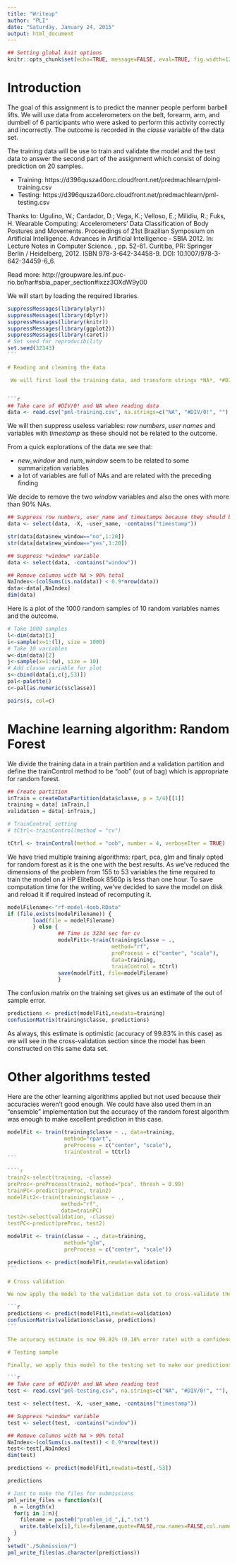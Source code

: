 ```yaml
---
title: "Writeup"
author: "PLI"
date: "Saturday, January 24, 2015"
output: html_document
---
```

```r
## Setting global knit options
knitr::opts_chunk$set(echo=TRUE, message=FALSE, eval=TRUE, fig.width=12, fig.heigth=12)
````



# Introduction

The goal of this assignment is to predict the manner people perform barbell lifts. We will use data from accelerometers on the belt, forearm, arm, and dumbell of 6 participants who were asked to perform this activity correctly and incorrectly. The outcome is recorded in the *classe* variable of the data set.

The training data will be use to train and validate the model and the test data to answer the second part of the assignment which consist of doing prediction on 20 samples.

* Training: https://d396qusza40orc.cloudfront.net/predmachlearn/pml-training.csv
* Testing: https://d396qusza40orc.cloudfront.net/predmachlearn/pml-testing.csv

Thanks to:
Ugulino, W.; Cardador, D.; Vega, K.; Velloso, E.; Milidiu, R.; Fuks, H. Wearable Computing: Accelerometers' Data Classification of Body Postures and Movements. Proceedings of 21st Brazilian Symposium on Artificial Intelligence. Advances in Artificial Intelligence - SBIA 2012. In: Lecture Notes in Computer Science. , pp. 52-61. Curitiba, PR: Springer Berlin / Heidelberg, 2012. ISBN 978-3-642-34458-9. DOI: 10.1007/978-3-642-34459-6_6. 

Read more: http://groupware.les.inf.puc-rio.br/har#sbia_paper_section#ixzz3OXdW9y00

We will start by loading the required libraries.
````r
suppressMessages(library(plyr))
suppressMessages(library(dplyr))
suppressMessages(library(knitr))
suppressMessages(library(ggplot2))
suppressMessages(library(caret))
# Set seed for reproducibility
set.seed(32343)
```

# Reading and cleaning the data

 We will first load the training data, and transform strings *NA*, *#DIV/0!* and empty string by NAs.


```r
## Take care of #DIV/0! and NA when reading data
data <- read.csv("pml-training.csv", na.strings=c("NA", "#DIV/0!", ""), header=TRUE)
````

 We will then suppress useless variables: *row numbers*, *user names* and variables with *timestamp* as these should not be related to the outcome.
 
 From a quick explorations of the data we see that:
 
 * *new_window* and *num_window* seem to be related to some summarization variables
 * a lot of variables are full of NAs and are related with the preceding finding
 
 We decide to remove the two *window* variables and also the ones with more than 90% NAs.
 
```r
## Suppress row numbers, user_name and timestamps because they should be uncorrelated to the outcome
data <- select(data, -X, -user_name, -contains("timestamp"))

str(data[data$new_window=="no",1:20])
str(data[data$new_window=="yes",1:20])

## Suppress *window* variable
data <- select(data, -contains("window"))

## Remove columns with NA > 90% total
NaIndex<-(colSums(is.na(data)) < 0.9*nrow(data))
data<-data[,NaIndex]
dim(data)
````
Here is a plot of the 1000 random samples of 10 random variables names and the outcome.

```r
# Take 1000 samples
l<-dim(data)[1]
i<-sample(x=1:(l), size = 1000)
# Take 10 variables
w<-dim(data)[2]
j<-sample(x=1:(w), size = 10)
# Add classe variable for plot
s<-cbind(data[i,c(j,53)])
pal<-palette()
c<-pal[as.numeric(s$classe)]

pairs(s, col=c)
```


# Machine learning algorithm: Random Forest

We divide the training data in a train partition and a validation partition and define the trainControl method to be "oob" (out of bag) which is appropriate for random forest.

```r


## Create partition
inTrain = createDataPartition(data$classe, p = 3/4)[[1]]
training = data[ inTrain,]
validation = data[-inTrain,]

# TrainControl setting
# tCtrl<-trainControl(method = "cv")

tCtrl <- trainControl(method = "oob", number = 4, verboseIter = TRUE)

````
We have tried multiple training algorithms: rpart, pca, glm and finaly opted for random forest as it is the one with the best results. As we've reduced the dimensions of the problem from 155 to 53 variables the time required to train the model on a HP EliteBook 8560p is less than one hour.
To save computation time for the writing, we've decided to save the model on disk and reload it if required instead of recomputing it.

````r
modelFilename<-"rf-model-4oob.RData"
if (file.exists(modelFilename)) {
        load(file = modelFilename)
        } else {
                ## Time is 3234 sec for cv
                modelFit1<-train(training$classe ~ .,
                                 method="rf",
                                 preProcess = c("center", "scale"),
                                 data=training,
                                 trainControl = tCtrl)
                save(modelFit1, file=modelFilename)
                }
````

The confusion matrix on the training set gives us an estimate of the out of sample error.

```r
predictions <- predict(modelFit1,newdata=training)
confusionMatrix(training$classe, predictions)
```

As always, this estimate is optimistic (accuracy of 99.83% in this case) as we will see in the cross-validation section since the model has been constructed on this same data set.

# Other algorithms tested

Here are the other learning algorithms applied but not used because their accuracies weren't good enough.
We could have also used them in an "ensemble" implementation but the accuracy of the random forest algorithm was enough to make excellent prediction in this case.

````r
modelFit <- train(training$classe ~ ., data=training, 
                  method="rpart",
                  preProcess = c("center", "scale"),
                  trainControl = tCtrl)
```

````r
train2<-select(training, -classe)
preProc<-preProcess(train2, method="pca", thresh = 0.99)
trainPC<-predict(preProc, train2)
modelFit2<-train(training$classe ~ .,
                 method="rf",
                 data=trainPC)
test2<-select(validation, -classe)
testPC<-predict(preProc, test2)
````

````r
modelFit <- train(classe ~ ., data=training, 
                  method="glm",
                  preProcess = c("center", "scale"))

predictions <- predict(modelFit,newdata=validation)
```

# Cross validation

We now apply the model to the validation data set to cross-validate the out of sample error estimate:

```r
predictions <- predict(modelFit1,newdata=validation)
confusionMatrix(validation$classe, predictions)
```

The accuracy estimate is now 99.82% (0.18% error rate) with a confidence interval wider than the one on the training set as expected.

# Testing sample

Finally, we apply this model to the testing set to make our predictions for the second part of the assignment ...

```r
## Take care of #DIV/0! and NA when reading test
test <- read.csv("pml-testing.csv", na.strings=c("NA", "#DIV/0!", ""), header=TRUE)

test <- select(test, -X, -user_name, -contains("timestamp"))

## Suppress *window* variable
test <- select(test, -contains("window"))

## Remove columns with NA > 90% total
NaIndex<-(colSums(is.na(test)) < 0.9*nrow(test))
test<-test[,NaIndex]
dim(test)

predictions <- predict(modelFit1,newdata=test[,-53])

predictions
````


```r
# Just to make the files for submissions
pml_write_files = function(x){
  n = length(x)
  for(i in 1:n){
    filename = paste0("problem_id_",i,".txt")
    write.table(x[i],file=filename,quote=FALSE,row.names=FALSE,col.names=FALSE)
  }
}
setwd("./Submission/")
pml_write_files(as.character(predictions))
```

